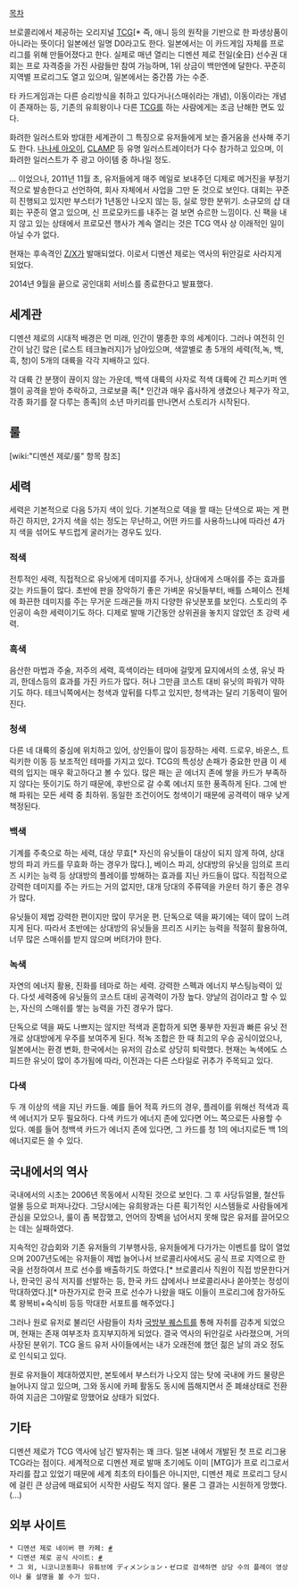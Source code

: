 [[목차]]

브로콜리에서 제공하는 오리지널 [[TCG]][* 즉, 애니 등의 원작을 기반으로 한 파생상품이 아니라는 뜻이다] 일본에선 일명 D0라고도 한다.
일본에서는 이 카드게임 자체를 프로리그를 위해 만들어졌다고 한다. 실제로 매년 열리는 디멘션 제로 전일(全日) 선수권 대회는 프로 자격증을 가진 사람들만 참여 가능하며, 1위 상금이 백만엔에 달한다. 꾸준히 지역별 프로리그도 열고 있으며, 일본에서는 중간쯤 가는 수준.


타 카드게임과는 다른 승리방식을 취하고 있다거나(스매쉬라는 개념), 이동이라는 개념이 존재하는 등, 기존의 유희왕이나 다른 [[TCG]]를 하는 사람에게는 조금 난해한 면도 있다.

화려한 일러스트와 방대한 세계관이 그 특징으로 유저들에게 보는 즐거움을 선사해 주기도 한다. [[나나세 아오이]], [[CLAMP]] 등 유명 일러스트레이터가 다수 참가하고 있으며, 이 화려한 일러스트가 주 광고 아이템 중 하나일 정도.

... 이었으나, 2011년 11월 초, 유저들에게 매주 메일로 보내주던 디제로 메거진을 부정기적으로 발송한다고 선언하여, 회사 자체에서 사업을 그만 둔 것으로 보인다. 대회는 꾸준히 진행되고 있지만 부스터가 1년동안 나오지 않는 등, 실로 망한 분위기. 소규모의 샵 대회는 꾸준히 열고 있으며, 신 프로모카드를 내주는 걸 보면 슈르한 느낌이다. 신 팩을 내지 않고 있는 상태에서 프로모션 행사가 계속 열리는 것은 TCG 역사 상 이래적인 일이 아닐 수가 없다.


현재는 후속격인 [[Z/X]]가 발매되었다. 이로서 디멘션 제로는 역사의 뒤안길로 사라지게 되었다.

2014년 9월을 끝으로 공인대회 서비스를 종료한다고 발표했다.
== 세계관 ==
디멘션 제로의 시대적 배경은 먼 미래, 인간이 멸종한 후의 세계이다. 그러나 여전히 인간이 남긴 많은 [로스트 테크놀러지]가 남아있으며, 색깔별로 총 5개의 세력(적,녹, 백, 흑, 청)이 5개의 대륙을 각각 지배하고 있다.

각 대륙 간 분쟁이 끊이지 않는 가운데, 백색 대륙의 사자로 적색 대륙에 간 피스키퍼 엔젤이 공격을 받아 추락하고, 크로보클 족[* 인간과 매우 흡사하게 생겼으나 체구가 작고, 각종 화기를 잘 다루는 종족]의 소년 마키리를 만나면서 스토리가 시작된다.

== 룰 ==
[wiki:"디멘션 제로/룰" 항목 참조]

== 세력 ==
세력은 기본적으로 다음 5가지 색이 있다. 기본적으로 덱을 짤 때는 단색으로 짜는 게 편하긴 하지만, 2가지 색을 섞는 정도는 무난하고, 어떤 카드를 사용하느냐에 따라선 4가지 색을 섞어도 부드럽게 굴러가는 경우도 있다.

=== 적색 === 
전투적인 세력, 직접적으로 유닛에게 데미지를 주거나, 상대에게 스매쉬를 주는 효과를 갖는 카드들이 많다. 초반에 판을 장악하기 좋은 가벼운 유닛들부터, 배틀 스페이스 전체에 화끈한 데미지를 주는 무거운 드래곤들 까지 다양한 유닛분포를 보인다. 스토리의 주인공이 속한 세력이기도 하다. 디제로 발매 기간동안 상위권을 놓치지 않았던 초 강력 세력.

=== 흑색 === 
음산한 마법과 주술, 저주의 세력, 흑색이라는 테마에 걸맞게 묘지에서의 소생, 유닛 파괴, 한데스등의 효과를 가진 카드가 많다. 허나 그만큼 코스트 대비 유닛의 파워가 약하기도 하다. 테크닉쪽에서는 청색과 앞뒤를 다투고 있지만, 청색과는 달리 기동력이 떨어진다.

=== 청색 === 
다른 네 대륙의 중심에 위치하고 있어, 상인들이 많이 등장하는 세력. 드로우, 바운스, 트릭키한 이동 등 보조적인 테마를 가지고 있다. TCG의 특성상 손패가 중요한 만큼 이 세력의 입지는 매우 확고하다고 볼 수 있다. 많은 패는 곧 에너지 존에 쌓을 카드가 부족하지 않다는 뜻이기도 하기 때문에, 후반으로 갈 수록 에너지 또한 풍족하게 된다. 그에 반해 파워는 모든 세력 중 최하위. 동일한 조건이어도 청색이기 때문에 공격력이 매우 낮게 책정된다.

=== 백색 ===
기계를 주축으로 하는 세력, 대상 무효[* 자신의 유닛들이 대상이 되지 않게 하여, 상대방의 파괴 카드를 무효화 하는 경우가 많다.], 베이스 파괴, 상대방의 유닛을 임의로 프리즈 시키는 능력 등 상대방의 플레이를 방해하는 효과를 지닌 카드들이 많다. 직접적으로 강력한 데미지를 주는 카드는 거의 없지만, 대개 당대의 주류덱을 카운터 하기 좋은 경우가 많다.

유닛들이 제법 강력한 편이지만 많이 무거운 편. 단독으로 덱을 짜기에는 덱이 많이 느려지게 된다. 따라서 초반에는 상대방의 유닛들을 프리즈 시키는 능력을 적절히 활용하여, 너무 많은 스매쉬를 받지 않으며 버텨가야 한다.

=== 녹색 ===
자연의 에너지 활용, 진화를 테마로 하는 세력. 강력한 스펙과 에너지 부스팅능력이 있다. 다섯 세력중에 유닛들의 코스트 대비 공격력이 가장 높다. 양날의 검이라고 할 수 있는, 자신의 스매쉬를 쌓는 능력을 가진 경우가 많다.

단독으로 덱을 짜도 나쁘지는 않지만 적색과 혼합하게 되면 풍부한 자원과 빠른 유닛 전개로 상대방에게 우주를 보여주게 된다. 적녹 조합은 한 때 최고의 우승 공식이었으나, 일본에서는 환경 변화, 한국에서는 유저의 감소로 상당히 퇴락했다. 현재는 녹색에도 스피드한 유닛이 많이 추가됨에 따라, 이전과는 다른 스타일로 귀추가 주목되고 있다.

=== 다색 ===
두 개 이상의 색을 지닌 카드들. 예를 들어 적흑 카드의 경우, 플레이를 위해선 적색과 흑색 에너지가 모두 필요하다.
다색 카드가 에너지 존에 있다면 어느 쪽으로든 사용할 수 있다. 예를 들어 청백색 카드가 에너지 존에 있다면, 그 카드를 청 1의 에너지로든 백 1의 에너지로든 쓸 수 있다.

== 국내에서의 역사 ==
국내에서의 시초는 2006년 목동에서 시작된 것으로 보인다. 그 후 사당듀얼몰, 철산듀얼몰 등으로 퍼져나갔다. 그당시에는 유희왕과는 다른 획기적인 시스템들로 사람들에게 관심을 모았으나, 룰이 좀 복잡했고, 언어의 장벽을 넘어서지 못해 많은 유저를 끌어모으는 데는 실패하였다.

지속적인 강습회와 기존 유저들의 기부행사등, 유저들에게 다가가는 이벤트를 많이 열었으며 2007년도에는 유저들이 제법 늘어나서 브로콜리사에서도 공식 프로 지역으로 한국을 선정하여서 프로 선수를 배출하기도 하였다.[* 브로콜리사 직원이 직접 방문한다거나, 한국인 공식 저지를 선발하는 등, 한국 카드 샵에서나 브로콜리사나 쏟아붓는 정성이 막대하였다.][* 마찬가지로 한국 프로 선수가 나왔을 때도 이들이 프로리그에 참가하도록 왕복비+숙식비 등등 막대한 서포트를 해주었다.]

그러나 원로 유저로 불리던 사람들이 차차 [[국방부 퀘스트]]를 통해 자취를 감추게 되었으며, 현재는 존재 여부조차 흐지부지하게 되었다. 결국 역사의 뒤안길로 사라졌으며, 거의 사장된 분위기. TCG 올드 유저 사이들에서는 내가 오래전에 했던 젊은 날의 과오 정도로 인식되고 있다.

원로 유저들이 제대하였지만, 본토에서 부스터가 나오지 않는 탓에 국내에 카드 물량은 늘어나지 않고 있으며, 그와 동시에 카페 활동도 동시에 뜸해지면서 준 폐쇄상태로 전환하여 지금은 그야말로 망했어요 상태가 되었다.

== 기타 ==
디멘션 제로가 TCG 역사에 남긴 발자취는 꽤 크다. 일본 내에서 개발된 첫 프로 리그용 TCG라는 점이다. 세계적으로 디멘션 제로 발매 초기에도 이미 [MTG]가 프로 리그로서 자리를 잡고 있었기 때문에 세계 최초의 타이틀은 아니지만, 디멘션 제로 프로리그 당시에 걸린 큰 상금에 매료되어 시작한 사람도 적지 않다. 물론 그 결과는 시원하게 망했다.(...)

== 외부 사이트 ==
 * 디멘션 제로 네이버 팬 카페: [http://cafe.naver.com/dimension1 #]
 * 디멘션 제로 공식 사이트: [http://www.dimension-zero.com #]
 * 그 외, 니코니코동화나 유튜브에 ディメンション・ゼロ로 검색하면 상당 수의 플레이 영상이나 룰 설명을 볼 수가 있다.
